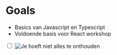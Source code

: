 # Goals

- Basics van Javascript en Typescript
- Voldoende basis voor React workshop

<label className="not-prose w-full max-w-sm mx-auto rounded-xl aspect-2/1 overflow-hidden relative block cursor-pointer">
  <input type="checkbox" className='hidden peer' />
  <img
    src="remember.jpg"
    alt="Je hoeft niet alles te onthouden"
    className="w-full absolute top-0 transition-all peer-checked:-top-full"
  />
</label>